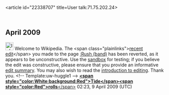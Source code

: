 <article id="22338707" title=User talk:71.75.202.24>
	<talkpage id="22338707" title="User talk:71.75.202.24">

== April 2009 ==

[[Image:Information.png|25px]] Welcome to Wikipedia. The &lt;span class=&quot;plainlinks&quot;&gt;[http://en.wikipedia.org/wiki/Rush_(band)?diff=282683106 recent edit]&lt;/span&gt; you made to the page [[:Rush (band)]] has been reverted, as it appears to be unconstructive. Use the [[Wikipedia:Sandbox|sandbox]] for testing; if you believe the edit was constructive, please ensure that you provide an informative [[Help:Edit summary|edit summary]]. You may also wish to read the [[Wikipedia:Introduction|introduction to editing]]. Thank you. &lt;!-- Template:uw-huggle1 --&gt; [[User:Tide rolls|'''&lt;span style=&quot;color:White;background:Red&quot;&gt;Tide&lt;/span&gt;''']][[User talk:Tide rolls|'''&lt;span style=&quot;color:Red&quot;&gt;rolls'''&lt;/span&gt;]] 02:23, 9 April 2009 (UTC)
	</talkpage>
</article>